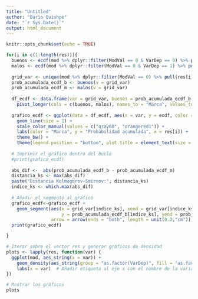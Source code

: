```yaml
---
title: "Untitled"
author: "Dario Quishpe"
date: "`r Sys.Date()`"
output: html_document
---
```


```r
knitr::opts_chunk$set(echo = TRUE)
```

```r
for(i in c(1:length(res))){
  buenos <- ecdf(mod %>% dplyr::filter(ModVal == 0 & VarDep == 0) %>% pull(res[i]))
  malos <- ecdf(mod %>% dplyr::filter(ModVal == 0 & VarDep == 1) %>% pull(res[i]))
  
  grid_var <- unique(mod %>% dplyr::filter(ModVal == 0) %>% pull(res[i]))
  prob_acumulada_ecdf_b <- buenos(v = grid_var)
  prob_acumulada_ecdf_m <- malos(v = grid_var)
  
  df_ecdf <- data.frame(var = grid_var, buenos = prob_acumulada_ecdf_b, malos = prob_acumulada_ecdf_m) %>%
    pivot_longer(cols = c(buenos, malos), names_to = "Marca", values_to = "ecdf")
  
  grafico_ecdf <- ggplot(data = df_ecdf, aes(x = var, y = ecdf, color = Marca)) +
    geom_line(size = 1) +
    scale_color_manual(values = c("gray60", "orangered1")) +
    labs(color = "Marca", y = "Probabilidad acumulada", x = res[i]) +
    theme_bw() +
    theme(legend.position = "bottom", plot.title = element_text(size = 12))
  
  # Imprimir el gráfico dentro del bucle
  #print(grafico_ecdf)
  
  abs_dif <-  abs(prob_acumulada_ecdf_b - prob_acumulada_ecdf_m)
  distancia_ks <- max(abs_dif)
  paste("Distancia Kolmogorov–Smirnov:", distancia_ks)
  indice_ks <- which.max(abs_dif)
  
  # Añadir el segmento al gráfico
  grafico_ecdf<-grafico_ecdf +
    geom_segment(aes(x = grid_var[indice_ks], xend = grid_var[indice_ks],
                     y = prob_acumulada_ecdf_b[indice_ks], yend = prob_acumulada_ecdf_m[indice_ks]),
                 arrow = arrow(ends = "both", length = unit(0.2,"cm")), color = "black")
  print(grafico_ecdf)

}
```
```r
# Iterar sobre el vector res y generar gráficos de densidad
plots <- lapply(res, function(var) {
  ggplot(mod, aes_string(x = var)) +
    geom_density(aes_string(group = "as.factor(VarDep)", fill = "as.factor(VarDep)"), alpha = 0.5) +
    labs(x = var)  # Añadir etiqueta al eje x con el nombre de la variable
})

# Mostrar los gráficos
plots
```

